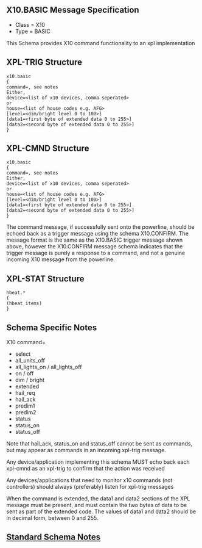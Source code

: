 == X10.BASIC Message Specification ==

*Class = X10
*Type  = BASIC

This Schema provides X10 command functionality to an xpl implementation

== XPL-TRIG Structure ==

 x10.basic
 {
 command=<x10 command>, see notes
 Either,
 device=<list of x10 devices, comma seperated>
 or
 house=<list of house codes e.g. AFG>
 [level=<dim/bright level 0 to 100>]
 [data1=<first byte of extended data 0 to 255>]
 [data2=<second byte of extended data 0 to 255>]
 }



== XPL-CMND Structure ==

 x10.basic
 {
 command=<x10 command>, see notes
 Either,
 device=<list of x10 devices, comma seperated>
 or
 house=<list of house codes e.g. AFG>
 [level=<dim/bright level 0 to 100>]
 [data1=<first byte of extended data 0 to 255>]
 [data2=<second byte of extended data 0 to 255>]
 }

The command message, if successfully sent onto the powerline, should be echoed back as a trigger message using the schema X10.CONFIRM. The message format is the same as the X10.BASIC trigger message shown above, however the X10.CONFIRM message schema indicates that the trigger message is purely a response to a command, and not a genuine incoming X10 message from the powerline.


== XPL-STAT Structure ==

 hbeat.*
 {
 (hbeat items)
 } 


== Schema Specific Notes ==

X10 command=
*select
*all_units_off
*all_lights_on / all_lights_off
*on / off
*dim / bright
*extended
*hail_req
*hail_ack
*predim1
*predim2
*status
*status_on
*status_off

Note that hail_ack, status_on and status_off cannot be sent as commands, but may appear as commands in an incoming xpl-trig message.

Any device/application implementing this schema MUST echo back each xpl-cmnd as an xpl-trig to confirm that the action was received

Any devices/applications that need to monitor x10 commands (not controllers) should always (preferably) listen for xpl-trig messages

When the command is extended, the data1 and data2 sections of the XPL message must be present, and must contain the two bytes
of data to be sent as part of the extended code. The values of data1 and data2 should be in decimal form, between 0 and 255.

== [[Standard Schema Notes]] ==
